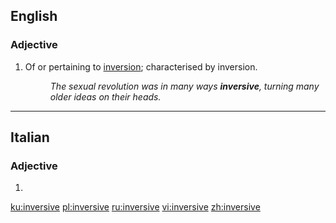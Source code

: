 ==English==

===Adjective===
{{en-adj}}

# Of or pertaining to [[inversion]]; characterised by inversion.
#: ''The sexual revolution was in many ways '''inversive''', turning many older ideas on their heads.''

----

==Italian==

===Adjective===
{{head|it|adjective form}}

# {{feminine plural of|inversivo|lang=it}}

[[ku:inversive]]
[[pl:inversive]]
[[ru:inversive]]
[[vi:inversive]]
[[zh:inversive]]